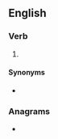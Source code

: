 {{also|reëxtend|re-extend}}
==English==

===Verb===
{{en-verb}}

# {{alternative spelling of|re-extend|lang=en}}

====Synonyms====
* {{l|en|reëxtend}}

===Anagrams===
* {{anagrams|en|a=deeenrtx|extender}}